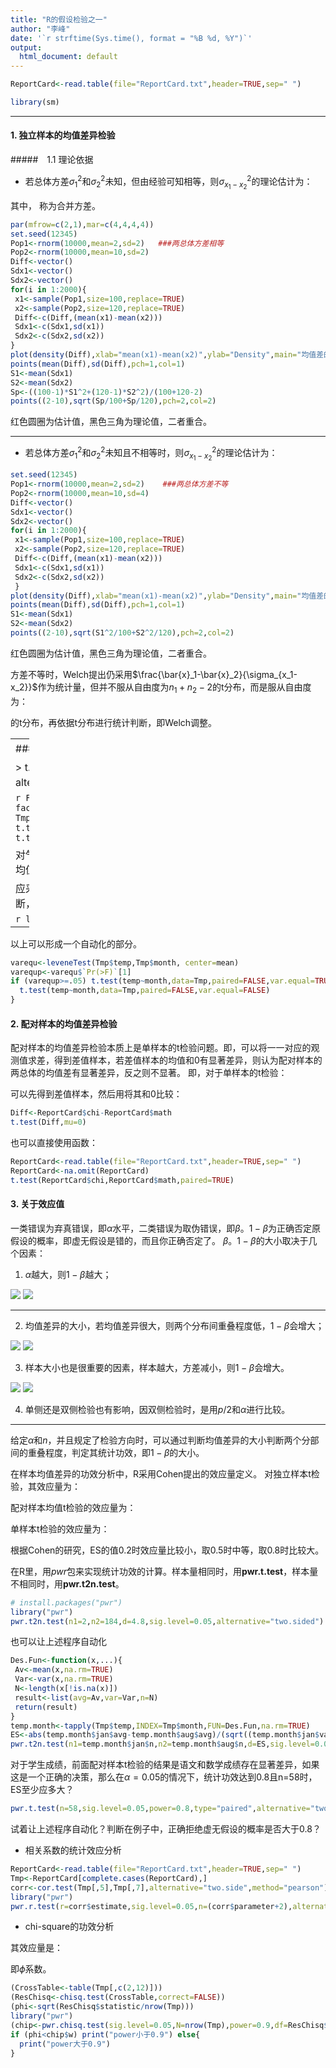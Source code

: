 ```yaml
---
title: "R的假设检验之一"
author: "李峰"
date: '`r strftime(Sys.time(), format = "%B %d, %Y")`'
output:
  html_document: default
---
```




```r
ReportCard<-read.table(file="ReportCard.txt",header=TRUE,sep=" ")
```

```r
library(sm)
```



---


####  1. 独立样本的均值差异检验


#####　1.1 理论依据

* 若总体方差$\sigma_1^2$和$\sigma_2^2$未知，但由经验可知相等，则$\sigma^2_{x_1-x_2}$的理论估计为：

\begin{equation}\label{eq:1}
  \sigma^2_{x_1-x_2} = \frac{S_p}{n_1}+ \frac{S_p}{n_2},
\end{equation}

其中，
\begin{equation}\label{eq:2}
  S_p = \frac{(n_1-1)S_1^2+(n_2-1)S_2^2}{n_1+n_2-2},
\end{equation}
称为合并方差。

```r
par(mfrow=c(2,1),mar=c(4,4,4,4))
set.seed(12345)
Pop1<-rnorm(10000,mean=2,sd=2)   ###两总体方差相等
Pop2<-rnorm(10000,mean=10,sd=2)
Diff<-vector()
Sdx1<-vector()
Sdx2<-vector()
for(i in 1:2000){
 x1<-sample(Pop1,size=100,replace=TRUE)
 x2<-sample(Pop2,size=120,replace=TRUE)
 Diff<-c(Diff,(mean(x1)-mean(x2)))
 Sdx1<-c(Sdx1,sd(x1))
 Sdx2<-c(Sdx2,sd(x2))
}
plot(density(Diff),xlab="mean(x1)-mean(x2)",ylab="Density",main="均值差的抽样分布(等方差)",cex.main=0.7,cex.lab=0.7) 
points(mean(Diff),sd(Diff),pch=1,col=1)
S1<-mean(Sdx1)
S2<-mean(Sdx2)
Sp<-((100-1)*S1^2+(120-1)*S2^2)/(100+120-2)
points((2-10),sqrt(Sp/100+Sp/120),pch=2,col=2)
```

红色圆圈为估计值，黑色三角为理论值，二者重合。

---

* 若总体方差$\sigma_1^2$和$\sigma_2^2$未知且不相等时，则$\sigma^2_{x_1-x_2}$的理论估计为：

\begin{equation}\label{eq:3}
  \sigma^2_{x_1-x_2} = \frac{S_1}{n_1}+ \frac{S_2}{n_2},
\end{equation}

```r
set.seed(12345)
Pop1<-rnorm(10000,mean=2,sd=2)    ###两总体方差不等
Pop2<-rnorm(10000,mean=10,sd=4)
Diff<-vector()
Sdx1<-vector()
Sdx2<-vector()
for(i in 1:2000){
 x1<-sample(Pop1,size=100,replace=TRUE)
 x2<-sample(Pop2,size=120,replace=TRUE)
 Diff<-c(Diff,(mean(x1)-mean(x2)))
 Sdx1<-c(Sdx1,sd(x1))
 Sdx2<-c(Sdx2,sd(x2))
 }
plot(density(Diff),xlab="mean(x1)-mean(x2)",ylab="Density",main="均值差的抽样分布(不等方差)",cex.main=0.7,cex.lab=0.7) 
points(mean(Diff),sd(Diff),pch=1,col=1)
S1<-mean(Sdx1)
S2<-mean(Sdx2)
points((2-10),sqrt(S1^2/100+S2^2/120),pch=2,col=2)

```
红色圆圈为估计值，黑色三角为理论值，二者重合。

方差不等时，Welch提出仍采用$\frac{\bar{x}_1-\bar{x}_2}{\sigma_{x_1-x_2}}$作为统计量，但并不服从自由度为$n_1+n_2-2$的t分布，而是服从自由度为：

\begin{equation}\label{eq:4}
  df = \frac{(\frac{S^2_1}{n_1}+\frac{S^2_2}{n_2})^2}{\frac{(\frac{S^2_1}{n_1})^2}{n_1-1}+\frac{(\frac{S^2_2}{n_2})^2}{n_2-1}},
\end{equation}


的t分布，再依据t分布进行统计判断，即Welch调整。

---
#####　1.2 R函数

> t.test(数值型变量名~因子，data=数据框名，paired=FALSE，var.equal=TRUE/FALSE，mu=检验值，alternative=检验方向)


```r
Forest<-read.table(file="ForestData.txt",header=TRUE,sep="	")
Forest$month<-factor(Forest$month,levels=c("jan","feb","mar","apr","may","jun","jul","aug","sep","oct","nov","dec"))
Tmp<-subset(Forest,Forest$month=="jan" | Forest$month=="aug")
t.test(temp~month,data=Tmp,paired=FALSE,var.equal=TRUE)
t.test(temp~month,data=Tmp,paired=FALSE,var.equal=FALSE)
```


对气温数据的分析显示，一月份和八月份森林的气温有显著差异，t(df=`r AA$parameter`)=`r AA$statistic`，一月份的均值是`r AA$estimate[1]`(SD=)，八月份的气温均值是



应采用以上哪个结果应禁言是否方差齐性，采用levene's方差同质检验。levene's是对离差的绝对值的均值差异进行判断，如果有显著差异即方差不齐，否则方差齐性。


```r
library("car")
leveneTest(Tmp$temp,Tmp$month, center=mean)
```

---

以上可以形成一个自动化的部分。


```r
varequ<-leveneTest(Tmp$temp,Tmp$month, center=mean)
varequp<-varequ$`Pr(>F)`[1]
if (varequp>=.05) t.test(temp~month,data=Tmp,paired=FALSE,var.equal=TRUE) else{
  t.test(temp~month,data=Tmp,paired=FALSE,var.equal=FALSE)
}
```




####  2. 配对样本的均值差异检验

配对样本的均值差异检验本质上是单样本的t检验问题。即，可以将一一对应的观测值求差，得到差值样本，若差值样本的均值和0有显著差异，则认为配对样本的两总体的均值差有显著差异，反之则不显著。
即，对于单样本的t检验：


\begin{equation}\label{eq:5}
  t=\frac{\bar{x}}{S/\sqrt{n}},
\end{equation}

\begin{equation}\label{eq:6}
  t=\frac{\bar{D}}{S_D/\sqrt{n}},
\end{equation}

可以先得到差值样本，然后用将其和0比较：


```r
Diff<-ReportCard$chi-ReportCard$math
t.test(Diff,mu=0)
```


也可以直接使用函数：


```r
ReportCard<-read.table(file="ReportCard.txt",header=TRUE,sep=" ")
ReportCard<-na.omit(ReportCard)
t.test(ReportCard$chi,ReportCard$math,paired=TRUE)
```

####  3. 关于效应值

一类错误为弃真错误，即$\alpha$水平，二类错误为取伪错误，即$\beta$。$1-\beta$为正确否定原假设的概率，即虚无假设是错的，而且你正确否定了。
$\beta$。$1-\beta$的大小取决于几个因素：

1. $\alpha$越大，则$1-\beta$越大；


![ ](http://i4.buimg.com/1949/7a740441879cdc3f.jpg)
![ ](http://i4.buimg.com/1949/0ce057a471b774ab.jpg)


---

2. 均值差异的大小，若均值差异很大，则两个分布间重叠程度低，$1-\beta$会增大；

![ ](http://i4.buimg.com/1949/7a740441879cdc3f.jpg)
![ ](http://i1.piimg.com/1949/f0d961525a48db64.jpg)

3. 样本大小也是很重要的因素，样本越大，方差减小，则$1-\beta$会增大。

![ ](http://i4.buimg.com/1949/7a740441879cdc3f.jpg)
![ ](http://i1.piimg.com/1949/098556d48d3aeb08.jpg)

4. 单侧还是双侧检验也有影响，因双侧检验时，是用$p/2$和$\alpha$进行比较。

---

给定$\alpha$和$n$，并且规定了检验方向时，可以通过判断均值差异的大小判断两个分部间的重叠程度，判定其统计功效，即$1-\beta$的大小。

在样本均值差异的功效分析中，R采用Cohen提出的效应量定义。
对独立样本t检验，其效应量为：


\begin{equation}\label{eq:7}
  ES=\frac{|\bar{x}_1-\bar{x}_2|}{\sqrt{\frac{S^2_1+S^2_2}{2}}},
\end{equation}


配对样本均值t检验的效应量为：

\begin{equation}\label{eq:8}
  ES=\frac{|\bar{D}|}{S_{\bar{D}}},
\end{equation}

单样本t检验的效应量为：
\begin{equation}\label{eq:9}
  ES=\frac{|\bar{x}-\mu_0|}{S},
\end{equation}

根据Cohen的研究，ES的值0.2时效应量比较小，取0.5时中等，取0.8时比较大。

在R里，用*pwr*包来实现统计功效的计算。样本量相同时，用**pwr.t.test**，样本量不相同时，用**pwr.t2n.test**。

```r
# install.packages("pwr")
library("pwr")
pwr.t2n.test(n1=2,n2=184,d=4.8,sig.level=0.05,alternative="two.sided")
```

也可以让上述程序自动化

```r
Des.Fun<-function(x,...){
 Av<-mean(x,na.rm=TRUE)
 Var<-var(x,na.rm=TRUE)
 N<-length(x[!is.na(x)])
 result<-list(avg=Av,var=Var,n=N)
 return(result)
}
temp.month<-tapply(Tmp$temp,INDEX=Tmp$month,FUN=Des.Fun,na.rm=TRUE)
ES<-abs(temp.month$jan$avg-temp.month$aug$avg)/(sqrt((temp.month$jan$var+temp.month$aug$var)/2))
pwr.t2n.test(n1=temp.month$jan$n,n2=temp.month$aug$n,d=ES,sig.level=0.05,alternative="two.sided")
```


对于学生成绩，前面配对样本t检验的结果是语文和数学成绩存在显著差异，如果这是一个正确的决策，那么在$\alpha=0.05$的情况下，统计功效达到0.8且n=58时，ES至少应多大？

```r
pwr.t.test(n=58,sig.level=0.05,power=0.8,type="paired",alternative="two.sided")
```

试着让上述程序自动化？判断在例子中，正确拒绝虚无假设的概率是否大于0.8？


* 相关系数的统计效应分析

```r
ReportCard<-read.table(file="ReportCard.txt",header=TRUE,sep=" ")
Tmp<-ReportCard[complete.cases(ReportCard),]
corr<-cor.test(Tmp[,5],Tmp[,7],alternative="two.side",method="pearson")
library("pwr")
pwr.r.test(r=corr$estimate,sig.level=0.05,n=(corr$parameter+2),alternative="two.sided")
```


* chi-square的功效分析

其效应量是：

\begin{equation}\label{eq:10}
  ES=\sqrt{\sum_{i=1}^{rc}\frac{(p^o_i-p^e_i)^2}{p^e_i}}=\sqrt{\frac{\chi^2}{n}},
\end{equation}

即$\phi$系数。


```r
(CrossTable<-table(Tmp[,c(2,12)]))
(ResChisq<-chisq.test(CrossTable,correct=FALSE))
(phi<-sqrt(ResChisq$statistic/nrow(Tmp)))
library("pwr")
(chip<-pwr.chisq.test(sig.level=0.05,N=nrow(Tmp),power=0.9,df=ResChisq$parameter))
if (phi<chip$w) print("power小于0.9") else{
  print("power大于0.9")
}
```




